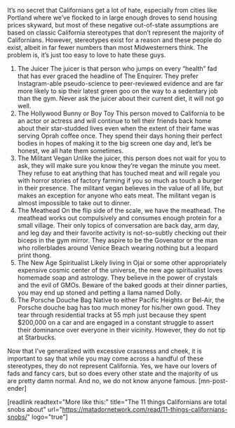 It’s no secret that Californians get a lot of hate, especially from cities like Portland where we’ve flocked to in large enough droves to send housing prices skyward, but most of these negative out-of-state assumptions are based on classic California stereotypes that don’t represent the majority of Californians. However, stereotypes exist for a reason and these people do exist, albeit in far fewer numbers than most Midwesterners think. The problem is, it’s just too easy to love to hate these guys.
1. The Juicer
The juicer is that person who jumps on every “health” fad that has ever graced the headline of The Enquirer. They prefer Instagram-able pseudo-science to peer-reviewed evidence and are far more likely to sip their latest green goo on the way to a sedentary job than the gym. Never ask the juicer about their current diet, it will not go well.
2. The Hollywood Bunny or Boy Toy
This person moved to California to be an actor or actress and will continue to tell their friends back home about their star-studded lives even when the extent of their fame was serving Oprah coffee once. They spend their days honing their perfect bodies in hopes of making it to the big screen one day and, let’s be honest, we all hate them sometimes.
3. The Militant Vegan
Unlike the juicer, this person does not wait for you to ask, they will make sure you know they’re vegan the minute you meet. They refuse to eat anything that has touched meat and will regale you with horror stories of factory farming if you so much as touch a burger in their presence. The militant vegan believes in the value of all life, but makes an exception for anyone who eats meat. The militant vegan is almost impossible to take out to dinner.
4. The Meathead
On the flip side of the scale, we have the meathead. The meathead works out compulsively and consumes enough protein for a small village. Their only topics of conversation are back day, arm day, and leg day and their favorite activity is not-so-subtly checking out their biceps in the gym mirror. They aspire to be the Govenator or the man who rollerblades around Venice Beach wearing nothing but a leopard print thong.
5. The New Age Spiritualist
Likely living in Ojai or some other appropriately expensive cosmic center of the universe, the new age spiritualist loves homemade soap and astrology. They believe in the power of crystals and the evil of GMOs. Beware of the baked goods at their dinner parties, you may end up stoned and petting a llama named Dolly.
6. The Porsche Douche Bag
Native to either Pacific Heights or Bel-Air, the Porsche douche bag has too much money for his/her own good. They tear through residential tracks at 55 mph just because they spent $200,000 on a car and are engaged in a constant struggle to assert their dominance over everyone in their vicinity. However, they do not tip at Starbucks.

Now that I’ve generalized with excessive crassness and cheek, it is important to say that while you may come across a handful of these stereotypes, they do not represent California. Yes, we have our lovers of fads and fancy cars, but so does every other state and the majority of us are pretty damn normal. And no, we do not know anyone famous. [mn-post-ender]

[readlink readtext="More like this:" title="The 11 things Californians are total snobs about" url="https://matadornetwork.com/read/11-things-californians-snobs/" logo="true"]
